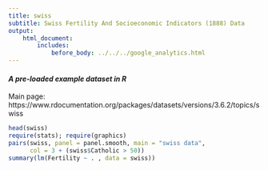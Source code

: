 ```yaml
---
title: swiss
subtitle: Swiss Fertility And Socioeconomic Indicators (1888) Data
output:
    html_document:
        includes:
            before_body: ../../../google_analytics.html
---
```


#### *A pre-loaded example dataset in R*
Main page: https://www.rdocumentation.org/packages/datasets/versions/3.6.2/topics/swiss

```r
head(swiss)
require(stats); require(graphics)
pairs(swiss, panel = panel.smooth, main = "swiss data",
      col = 3 + (swiss$Catholic > 50))
summary(lm(Fertility ~ . , data = swiss))
```
